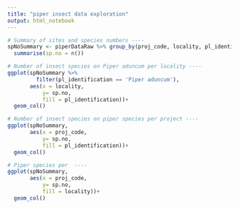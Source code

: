 ```yaml
---
title: "piper insect data exploration"
output: html_notebook
---
```




```r
# Summary of sites and species numbers ----
spNoSummary <- piperDataRaw %>% group_by(proj_code, locality, pl_identification) %>%
  summarise(sp.no = n())

# Number of insect species on Piper aduncum per locality ----
ggplot(spNoSummary %>%
         filter(pl_identification == 'Piper aduncum'), 
       aes(x = locality,
           y= sp.no,
           fill = pl_identification))+
  geom_col()

# Number of insect species on piper species per project ----
ggplot(spNoSummary, 
       aes(x = proj_code,
           y= sp.no,
           fill = pl_identification))+
  geom_col()

# Piper species per  ----
ggplot(spNoSummary, 
       aes(x = proj_code,
           y= sp.no,
           fill = locality))+
  geom_col()
```


